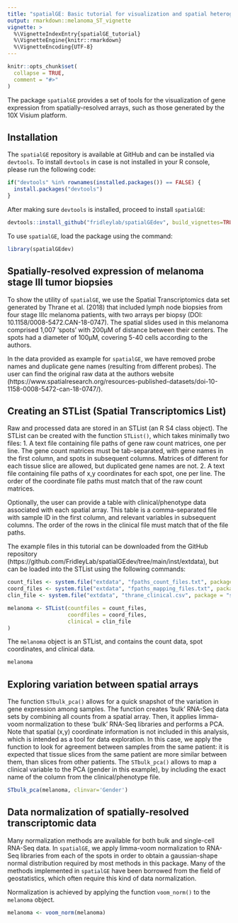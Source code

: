 ```yaml
---
title: "spatialGE: Basic tutorial for visualization and spatial heterogeneity analysis"
output: rmarkdown::melanoma_ST_vignette
vignette: >
  %\VignetteIndexEntry{spatialGE_tutorial}
  %\VignetteEngine{knitr::rmarkdown}
  %\VignetteEncoding{UTF-8}
---
```


```r
knitr::opts_chunk$set(
  collapse = TRUE,
  comment = "#>"
)
```

The package `spatialGE` provides a set of tools for the visualization of gene expression from 
spatially-resolved arrays, such as those generated by the 10X Visium platform. 

## Installation
The `spatialGE` repository is available at GitHub and can be installed via `devtools`.
To install `devtools` in case is not installed in your R console, please run the 
following code:
```r
if("devtools" %in% rownames(installed.packages()) == FALSE) {
  install.packages("devtools")
}
```

After making sure `devtools` is installed, proceed to install `spatialGE`:
```r
devtools::install_github("fridleylab/spatialGEdev", build_vignettes=TRUE)
```

To use `spatialGE`, load the package using the command:
```r
library(spatialGEdev)
```

## Spatially-resolved expression of melanoma stage III tumor biopsies
To show the utility of `spatialGE`, we use the Spatial Transcriptomics data set
generated by Thrane et al. (2018) that included lymph node biopsies from four stage
IIIc melanoma patients, with two arrays per biopsy (DOI: 10.1158/0008-5472.CAN-18-0747).
The spatial slides used in this melanoma comprised 1,007 'spots' with 200μM of distance
between their centers. The spots had a diameter of 100μM, covering 5-40 cells according
to the authors.

In the data provided as example for `spatialGE`, we have removed probe names and duplicate
gene names (resulting from different probes). The user can find the original raw data at
the authors website (https://www.spatialresearch.org/resources-published-datasets/doi-10-1158-0008-5472-can-18-0747/).

## Creating an STList (Spatial Transcriptomics List)
Raw and processed data are stored in an STList (an R S4 class object). The STList
can be created with the function `STList()`, which takes minimally two files:
1. A text file containing file paths of gene raw count matrices, one per line. The gene
count matrices must be tab-separated, with gene names in the first column, and 
spots in subsequent columns. Matrices of different for each tissue slice are allowed, but
duplicated gene names are not.
2. A text file containing file paths of x,y coordinates for each spot, one per line.
The order of the coordinate file paths must match that of the raw count matrices.

Optionally, the user can provide a table with clinical/phenotype data associated with
each spatial array. This table is a comma-separated file with sample ID in the first
column, and relevant variables in subsequent columns. The order of the rows in the 
clinical file must match that of the file paths. 

The example files in this tutorial can be downloaded from the GitHub repository (https://github.com/FridleyLab/spatialGEdev/tree/main/inst/extdata), but can be 
loaded into the STList using the following commands:
```r
count_files <- system.file("extdata", "fpaths_count_files.txt", package = "spatialGEdev")
coord_files <- system.file("extdata", "fpaths_mapping_files.txt", package = "spatialGEdev")
clin_file <- system.file("extdata", "thrane_clinical.csv", package = "spatialGEdev")

melanoma <- STList(countfiles = count_files, 
                   coordfiles = coord_files,
                   clinical = clin_file
)
```

The `melanoma` object is an STList, and contains the count data, spot coordinates,
and clinical data.
```r
melanoma
```

## Exploring variation between spatial arrays
The function `STbulk_pca()` allows for a quick snapshot of the variation in gene
expression among samples. The function creates 'bulk' RNA-Seq data sets by combining
all counts from a spatial array. Then, it applies limma-voom normalization to these
'bulk' RNA-Seq libraries and performs a PCA. Note that spatial (x,y) coordinate 
information is not included in this analysis, which is intended as a tool for 
data exploration. In this case, we apply the function to look for agreement between
samples from the same patient: it is expected that tissue slices from the same patient
are more similar between them, than slices from other patients. The `STbulk_pca()`
allows to map a clinical variable to the PCA (gender in this example), by including
the exact name of the column from the clinical/phenotype file.
```r
STbulk_pca(melanoma, clinvar='Gender')
```

## Data normalization of spatially-resolved transcriptomic data
Many normalization methods are available for both bulk and single-cell
RNA-Seq data. In `spatialGE`, we apply limma-voom normalization to RNA-Seq libraries 
from each of the spots in order to obtain a gaussian-shape normal distribution
required by most methods in this package. Many of the methods implemented in `spatialGE`
have been borrowed from the field of geostatistics, which often require this kind
of data normalization.

Normalization is achieved by applying the function `voom_norm()` to the `melanoma`
object.
```r
melanoma <- voom_norm(melanoma)
```


